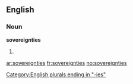 ==English==

===Noun===
'''sovereignties'''

# {{plural of|[[sovereignty]]}}

[[Category:English plurals ending in "-ies"]]

[[ar:sovereignties]]
[[fr:sovereignties]]
[[no:sovereignties]]